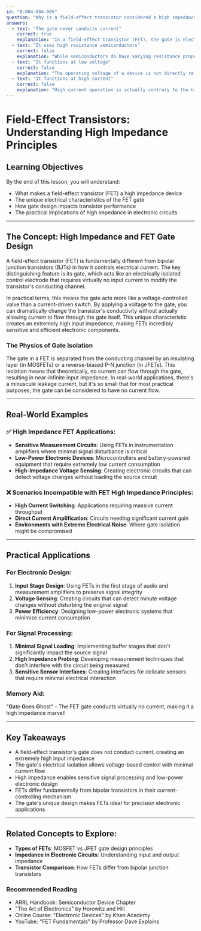 ```yaml
---
id: "B-004-004-006"
question: "Why is a field-effect transistor considered a high impedance device?"
answers:
  - text: "The gate never conducts current"
    correct: true
    explanation: "In a field-effect transistor (FET), the gate is electrically isolated from the conducting channel by an insulating layer, which means it does not allow current flow. This gate structure creates an extremely high input impedance because virtually no current can pass through the gate, allowing the transistor to be controlled by voltage rather than current. This unique characteristic makes FETs ideal for sensitive electronic circuits where minimal current draw is crucial."
  - text: "It uses high resistance semiconductors"
    correct: false
    explanation: "While semiconductors do have varying resistance properties, this is not the primary reason for an FET's high impedance. The high impedance is specifically related to the gate's electrical isolation, not the semiconductor material's inherent resistance characteristics."
  - text: "It functions at low voltage"
    correct: false
    explanation: "The operating voltage of a device is not directly related to its impedance. FETs can operate across a wide range of voltages, and their high impedance is a function of gate design, not voltage level."
  - text: "It functions at high current"
    correct: false
    explanation: "High current operation is actually contrary to the high impedance nature of FETs. High impedance implies minimal current flow, especially at the gate, whereas high current would suggest significant current movement through the device."
---
```


# Field-Effect Transistors: Understanding High Impedance Principles

## Learning Objectives
By the end of this lesson, you will understand:
- What makes a field-effect transistor (FET) a high impedance device
- The unique electrical characteristics of the FET gate
- How gate design impacts transistor performance
- The practical implications of high impedance in electronic circuits

---

## The Concept: High Impedance and FET Gate Design

A field-effect transistor (FET) is fundamentally different from bipolar junction transistors (BJTs) in how it controls electrical current. The key distinguishing feature is its gate, which acts like an electrically isolated control electrode that requires virtually no input current to modify the transistor's conducting channel.

In practical terms, this means the gate acts more like a voltage-controlled valve than a current-driven switch. By applying a voltage to the gate, you can dramatically change the transistor's conductivity without actually allowing current to flow through the gate itself. This unique characteristic creates an extremely high input impedance, making FETs incredibly sensitive and efficient electronic components.

### The Physics of Gate Isolation

The gate in a FET is separated from the conducting channel by an insulating layer (in MOSFETs) or a reverse-biased P-N junction (in JFETs). This isolation means that theoretically, no current can flow through the gate, resulting in near-infinite input impedance. In real-world applications, there's a minuscule leakage current, but it's so small that for most practical purposes, the gate can be considered to have no current flow.

---

## Real-World Examples

### ✅ High Impedance FET Applications:
- **Sensitive Measurement Circuits**: Using FETs in instrumentation amplifiers where minimal signal disturbance is critical
- **Low-Power Electronic Devices**: Microcontrollers and battery-powered equipment that require extremely low current consumption
- **High-Impedance Voltage Sensing**: Creating electronic circuits that can detect voltage changes without loading the source circuit

### ❌ Scenarios Incompatible with FET High Impedance Principles:
- **High Current Switching**: Applications requiring massive current throughput
- **Direct Current Amplification**: Circuits needing significant current gain
- **Environments with Extreme Electrical Noise**: Where gate isolation might be compromised

---

## Practical Applications

### For Electronic Design:
1. **Input Stage Design**: Using FETs in the first stage of audio and measurement amplifiers to preserve signal integrity
2. **Voltage Sensing**: Creating circuits that can detect minute voltage changes without disturbing the original signal
3. **Power Efficiency**: Designing low-power electronic systems that minimize current consumption

### For Signal Processing:
1. **Minimal Signal Loading**: Implementing buffer stages that don't significantly impact the source signal
2. **High Impedance Probing**: Developing measurement techniques that don't interfere with the circuit being measured
3. **Sensitive Sensor Interfaces**: Creating interfaces for delicate sensors that require minimal electrical interaction

### Memory Aid:
"**G**ate **G**oes **G**host" - The FET gate conducts virtually no current, making it a high impedance marvel!

---

## Key Takeaways

- A field-effect transistor's gate does not conduct current, creating an extremely high input impedance
- The gate's electrical isolation allows voltage-based control with minimal current flow
- High impedance enables sensitive signal processing and low-power electronic design
- FETs differ fundamentally from bipolar transistors in their current-controlling mechanism
- The gate's unique design makes FETs ideal for precision electronic applications

---

## Related Concepts to Explore:
- **Types of FETs**: MOSFET vs JFET gate design principles
- **Impedance in Electronic Circuits**: Understanding input and output impedance
- **Transistor Comparison**: How FETs differ from bipolar junction transistors

### Recommended Reading
- ARRL Handbook: Semiconductor Device Chapter
- "The Art of Electronics" by Horowitz and Hill
- Online Course: "Electronic Devices" by Khan Academy
- YouTube: "FET Fundamentals" by Professor Dave Explains